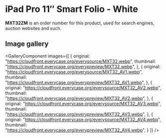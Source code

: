 
# iPad Pro 11″ Smart Folio - White

<Callout type='info' emoji='👉🏻'>**MXT32ZM** is an order number for this product, used for search engines, auction websites and such.</Callout>

## Image gallery

<GalleryComponent
    images={[
      {
        original: "https://cloudfront.everycase.org/everysource/MXT32.webp",
        thumbnail: "https://cloudfront.everycase.org/everypreview/MXT32.webp",
      },
      {
        original: "https://cloudfront.everycase.org/everysource/MXT32_AV1.webp",
        thumbnail: "https://cloudfront.everycase.org/everypreview/MXT32_AV1.webp",
      },
      {
        original: "https://cloudfront.everycase.org/everysource/MXT32_AV2.webp",
        thumbnail: "https://cloudfront.everycase.org/everypreview/MXT32_AV2.webp",
      },
      {
        original: "https://cloudfront.everycase.org/everysource/MXT32_AV3.webp",
        thumbnail: "https://cloudfront.everycase.org/everypreview/MXT32_AV3.webp",
      },
      {
        original: "https://cloudfront.everycase.org/everysource/MXT32_AV4.webp",
        thumbnail: "https://cloudfront.everycase.org/everypreview/MXT32_AV4.webp",
      }
    ]}
  />
